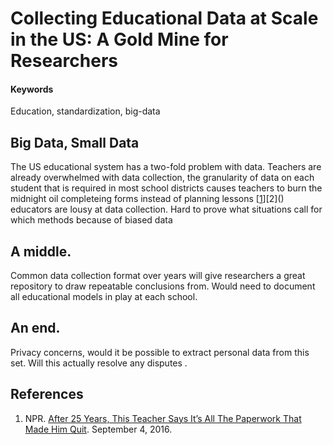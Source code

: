 #  Collecting Educational Data at Scale in the US: A Gold Mine for Researchers {#edu-data}

#### Keywords

Education, standardization, big-data

## Big Data, Small Data

The US educational system has a two-fold problem with data. Teachers are already overwhelmed with data collection, the granularity of data on each student that is required in most school districts causes teachers to burn the midnight oil completeing forms instead of planning lessons [[1](http://www.npr.org/sections/ed/2016/09/04/485838588/after-25-years-this-teacher-says-its-all-the-paperwork-that-made-him-quit)][2]()
educators are lousy at data collection. Hard to prove what situations call for which methods because of biased data

## A middle.

Common data collection format over years will give researchers a great repository to draw repeatable conclusions from. Would need to document all educational models in play at each school.

## An end.

Privacy concerns, would it be possible to extract personal data from this set. Will this actually resolve any disputes . 

## References
1. NPR. [After 25 Years, This Teacher Says It's All The Paperwork That Made Him Quit](http://www.npr.org/sections/ed/2016/09/04/485838588/after-25-years-this-teacher-says-its-all-the-paperwork-that-made-him-quit). September 4, 2016.
